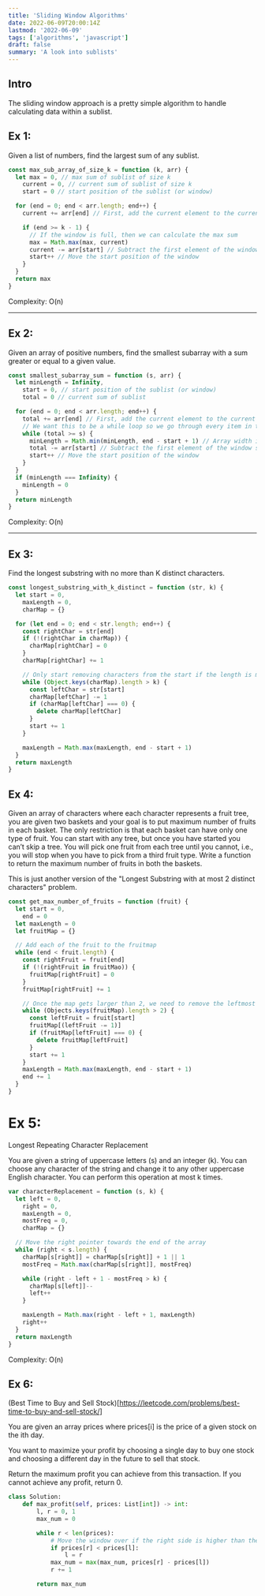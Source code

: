 ```yaml
---
title: 'Sliding Window Algorithms'
date: 2022-06-09T20:00:14Z
lastmod: '2022-06-09'
tags: ['algorithms', 'javascript']
draft: false
summary: 'A look into sublists'
---
```


## Intro

The sliding window approach is a pretty simple algorithm to handle calculating data within a sublist.

## Ex 1:

Given a list of numbers, find the largest sum of any sublist.

```javascript
const max_sub_array_of_size_k = function (k, arr) {
  let max = 0, // max sum of sublist of size k
    current = 0, // current sum of sublist of size k
    start = 0 // start position of the sublist (or window)

  for (end = 0; end < arr.length; end++) {
    current += arr[end] // First, add the current element to the current sum

    if (end >= k - 1) {
      // If the window is full, then we can calculate the max sum
      max = Math.max(max, current)
      current -= arr[start] // Subtract the first element of the window
      start++ // Move the start position of the window
    }
  }
  return max
}
```

Complexity: O(n)

---

## Ex 2:

Given an array of positive numbers, find the smallest subarray with a sum greater or equal to a given value.

```javascript
const smallest_subarray_sum = function (s, arr) {
  let minLength = Infinity,
    start = 0, // start position of the sublist (or window)
    total = 0 // current sum of sublist

  for (end = 0; end < arr.length; end++) {
    total += arr[end] // First, add the current element to the current sum
    // We want this to be a while loop so we go through every item in the array.
    while (total >= s) {
      minLength = Math.min(minLength, end - start + 1) // Array width is the window end (end) - the start, plus 1 (to get the actual length between two indices)
      total -= arr[start] // Subtract the first element of the window so we can slide the window over
      start++ // Move the start position of the window
    }
  }
  if (minLength === Infinity) {
    minLength = 0
  }
  return minLength
}
```

Complexity: O(n)

---

## Ex 3:

Find the longest substring with no more than K distinct characters.

```javascript
const longest_substring_with_k_distinct = function (str, k) {
  let start = 0,
    maxLength = 0,
    charMap = {}

  for (let end = 0; end < str.length; end++) {
    const rightChar = str[end]
    if (!(rightChar in charMap)) {
      charMap[rightChar] = 0
    }
    charMap[rightChar] += 1

    // Only start removing characters from the start if the length is more than the max
    while (Object.keys(charMap).length > k) {
      const leftChar = str[start]
      charMap[leftChar] -= 1
      if (charMap[leftChar] === 0) {
        delete charMap[leftChar]
      }
      start += 1
    }

    maxLength = Math.max(maxLength, end - start + 1)
  }
  return maxLength
}
```

## Ex 4:

Given an array of characters where each character represents a fruit tree, you are given two baskets and your goal is to put maximum number of fruits in each basket. The only restriction is that each basket can have only one type of fruit.
You can start with any tree, but once you have started you can’t skip a tree. You will pick one fruit from each tree until you cannot, i.e., you will stop when you have to pick from a third fruit type.
Write a function to return the maximum number of fruits in both the baskets.

This is just another version of the "Longest Substring with at most 2 distinct characters" problem.

```javascript
const get_max_number_of_fruits = function (fruit) {
  let start = 0,
    end = 0
  let maxLength = 0
  let fruitMap = {}

  // Add each of the fruit to the fruitmap
  while (end < fruit.length) {
    const rightFruit = fruit[end]
    if (!(rightFruit in fruitMao)) {
      fruitMap[rightFruit] = 0
    }
    fruitMap[rightFruit] += 1

    // Once the map gets larger than 2, we need to remove the leftmost fruit until there are only 2 fruits in the map
    while (Objects.keys(fruitMap).length > 2) {
      const leftFruit = fruit[start]
      fruitMap[(leftFruit -= 1)]
      if (fruitMap[leftFruit] === 0) {
        delete fruitMap[leftFruit]
      }
      start += 1
    }
    maxLength = Math.max(maxLength, end - start + 1)
    end += 1
  }
}
```

# Ex 5:

Longest Repeating Character Replacement

You are given a string of uppercase letters (s) and an integer (k). You can choose any character of the string and change it to any other uppercase English character.
You can perform this operation at most k times.

```javascript
var characterReplacement = function (s, k) {
  let left = 0,
    right = 0,
    maxLength = 0,
    mostFreq = 0,
    charMap = {}

  // Move the right pointer towards the end of the array
  while (right < s.length) {
    charMap[s[right]] = charMap[s[right]] + 1 || 1
    mostFreq = Math.max(charMap[s[right]], mostFreq)

    while (right - left + 1 - mostFreq > k) {
      charMap[s[left]]--
      left++
    }

    maxLength = Math.max(right - left + 1, maxLength)
    right++
  }
  return maxLength
}
```

Complexity: O(n)

## Ex 6:

(Best Time to Buy and Sell Stock)[https://leetcode.com/problems/best-time-to-buy-and-sell-stock/]

You are given an array prices where prices[i] is the price of a given stock on the ith day.

You want to maximize your profit by choosing a single day to buy one stock and choosing a different day in the future to sell that stock.

Return the maximum profit you can achieve from this transaction. If you cannot achieve any profit, return 0.

```python
class Solution:
    def max_profit(self, prices: List[int]) -> int:
        l, r = 0, 1
        max_num = 0

        while r < len(prices):
            # Move the window over if the right side is higher than the left
            if prices[r] < prices[l]:
                l = r
            max_num = max(max_num, prices[r] - prices[l])
            r += 1

        return max_num
```
